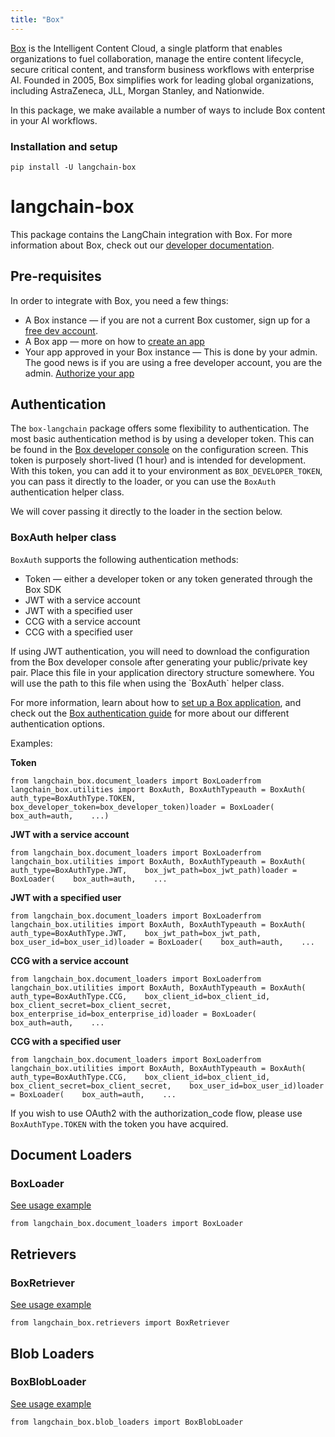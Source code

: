 ```yaml
---
title: "Box"
---
```


[Box](https://box.com) is the Intelligent Content Cloud, a single platform that enables organizations to fuel collaboration, manage the entire content lifecycle, secure critical content, and transform business workflows with enterprise AI. Founded in 2005, Box simplifies work for leading global organizations, including AstraZeneca, JLL, Morgan Stanley, and Nationwide.

In this package, we make available a number of ways to include Box content in your AI workflows.

### Installation and setup

```
pip install -U langchain-box
```

# langchain-box

This package contains the LangChain integration with Box. For more information about Box, check out our [developer documentation](https://developer.box.com).

## Pre-requisites

In order to integrate with Box, you need a few things:

* A Box instance — if you are not a current Box customer, sign up for a [free dev account](https://account.box.com/signup/n/developer#ty9l3).
* A Box app — more on how to [create an app](https://developer.box.com/guides/getting-started/first-application/)
* Your app approved in your Box instance — This is done by your admin. The good news is if you are using a free developer account, you are the admin. [Authorize your app](https://developer.box.com/guides/authorization/custom-app-approval/#manual-approval)

## Authentication

The `box-langchain` package offers some flexibility to authentication. The most basic authentication method is by using a developer token. This can be found in the [Box developer console](https://account.box.com/developers/console) on the configuration screen. This token is purposely short-lived (1 hour) and is intended for development. With this token, you can add it to your environment as `BOX_DEVELOPER_TOKEN`, you can pass it directly to the loader, or you can use the `BoxAuth` authentication helper class.

We will cover passing it directly to the loader in the section below.

### BoxAuth helper class

`BoxAuth` supports the following authentication methods:

* Token — either a developer token or any token generated through the Box SDK
* JWT with a service account
* JWT with a specified user
* CCG with a service account
* CCG with a specified user

<Note>
  If using JWT authentication, you will need to download the configuration from the Box developer console after generating your public/private key pair. Place this file in your application directory structure somewhere. You will use the path to this file when using the `BoxAuth` helper class.
</Note>

For more information, learn about how to [set up a Box application](https://developer.box.com/guides/getting-started/first-application/), and check out the [Box authentication guide](https://developer.box.com/guides/authentication/select/) for more about our different authentication options.

Examples:

**Token**

```
from langchain_box.document_loaders import BoxLoaderfrom langchain_box.utilities import BoxAuth, BoxAuthTypeauth = BoxAuth(    auth_type=BoxAuthType.TOKEN,    box_developer_token=box_developer_token)loader = BoxLoader(    box_auth=auth,    ...)
```

**JWT with a service account**

```
from langchain_box.document_loaders import BoxLoaderfrom langchain_box.utilities import BoxAuth, BoxAuthTypeauth = BoxAuth(    auth_type=BoxAuthType.JWT,    box_jwt_path=box_jwt_path)loader = BoxLoader(    box_auth=auth,    ...
```

**JWT with a specified user**

```
from langchain_box.document_loaders import BoxLoaderfrom langchain_box.utilities import BoxAuth, BoxAuthTypeauth = BoxAuth(    auth_type=BoxAuthType.JWT,    box_jwt_path=box_jwt_path,    box_user_id=box_user_id)loader = BoxLoader(    box_auth=auth,    ...
```

**CCG with a service account**

```
from langchain_box.document_loaders import BoxLoaderfrom langchain_box.utilities import BoxAuth, BoxAuthTypeauth = BoxAuth(    auth_type=BoxAuthType.CCG,    box_client_id=box_client_id,    box_client_secret=box_client_secret,    box_enterprise_id=box_enterprise_id)loader = BoxLoader(    box_auth=auth,    ...
```

**CCG with a specified user**

```
from langchain_box.document_loaders import BoxLoaderfrom langchain_box.utilities import BoxAuth, BoxAuthTypeauth = BoxAuth(    auth_type=BoxAuthType.CCG,    box_client_id=box_client_id,    box_client_secret=box_client_secret,    box_user_id=box_user_id)loader = BoxLoader(    box_auth=auth,    ...
```

If you wish to use OAuth2 with the authorization\_code flow, please use `BoxAuthType.TOKEN` with the token you have acquired.

## Document Loaders

### BoxLoader

[See usage example](/src/oss/integrations/document_loaders/box)

```
from langchain_box.document_loaders import BoxLoader
```

## Retrievers

### BoxRetriever

[See usage example](/src/oss/integrations/retrievers/box)

```
from langchain_box.retrievers import BoxRetriever
```

## Blob Loaders

### BoxBlobLoader

[See usage example](/src/oss/integrations/document_loaders/box)

```
from langchain_box.blob_loaders import BoxBlobLoader
```
